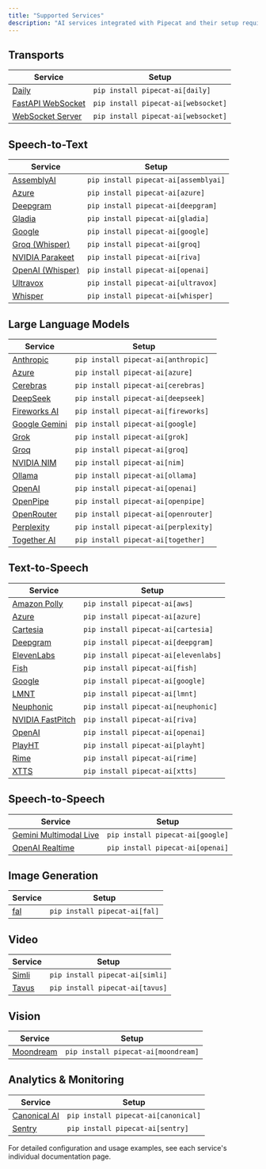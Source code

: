 ```yaml
---
title: "Supported Services"
description: "AI services integrated with Pipecat and their setup requirements"
---
```


## Transports

| Service                                                           | Setup                               |
| ----------------------------------------------------------------- | ----------------------------------- |
| [Daily](/server/services/transport/daily)                         | `pip install pipecat-ai[daily]`     |
| [FastAPI WebSocket](/server/services/transport/fastapi-websocket) | `pip install pipecat-ai[websocket]` |
| [WebSocket Server](/server/services/transport/websocket-server)   | `pip install pipecat-ai[websocket]` |

## Speech-to-Text

| Service                                          | Setup                                |
| ------------------------------------------------ | ------------------------------------ |
| [AssemblyAI](/server/services/stt/assemblyai)    | `pip install pipecat-ai[assemblyai]` |
| [Azure](/server/services/stt/azure)              | `pip install pipecat-ai[azure]`      |
| [Deepgram](/server/services/stt/deepgram)        | `pip install pipecat-ai[deepgram]`   |
| [Gladia](/server/services/stt/gladia)            | `pip install pipecat-ai[gladia]`     |
| [Google](/server/services/stt/google)            | `pip install pipecat-ai[google]`     |
| [Groq (Whisper)](/server/services/stt/groq)      | `pip install pipecat-ai[groq]`       |
| [NVIDIA Parakeet](/server/services/stt/parakeet) | `pip install pipecat-ai[riva]`       |
| [OpenAI (Whisper)](/server/services/stt/openai)  | `pip install pipecat-ai[openai]`     |
| [Ultravox](/server/services/stt/ultravox)        | `pip install pipecat-ai[ultravox]`   |
| [Whisper](/server/services/stt/whisper)          | `pip install pipecat-ai[whisper]`    |

## Large Language Models

| Service                                        | Setup                                |
| ---------------------------------------------- | ------------------------------------ |
| [Anthropic](/server/services/llm/anthropic)    | `pip install pipecat-ai[anthropic]`  |
| [Azure](/server/services/llm/azure)            | `pip install pipecat-ai[azure]`      |
| [Cerebras](/server/services/llm/cerebras)      | `pip install pipecat-ai[cerebras]`   |
| [DeepSeek](/server/services/llm/deepseek)      | `pip install pipecat-ai[deepseek]`   |
| [Fireworks AI](/server/services/llm/fireworks) | `pip install pipecat-ai[fireworks]`  |
| [Google Gemini](/server/services/llm/gemini)   | `pip install pipecat-ai[google]`     |
| [Grok](/server/services/llm/grok)              | `pip install pipecat-ai[grok]`       |
| [Groq](/server/services/llm/groq)              | `pip install pipecat-ai[groq]`       |
| [NVIDIA NIM](/server/services/llm/nim)         | `pip install pipecat-ai[nim]`        |
| [Ollama](/server/services/llm/ollama)          | `pip install pipecat-ai[ollama]`     |
| [OpenAI](/server/services/llm/openai)          | `pip install pipecat-ai[openai]`     |
| [OpenPipe](/server/services/llm/openpipe)      | `pip install pipecat-ai[openpipe]`   |
| [OpenRouter](/server/services/llm/openrouter)  | `pip install pipecat-ai[openrouter]` |
| [Perplexity](/server/services/llm/perplexity)  | `pip install pipecat-ai[perplexity]` |
| [Together AI](/server/services/llm/together)   | `pip install pipecat-ai[together]`   |

## Text-to-Speech

| Service                                            | Setup                                |
| -------------------------------------------------- | ------------------------------------ |
| [Amazon Polly](/server/services/tts/aws)           | `pip install pipecat-ai[aws]`        |
| [Azure](/server/services/tts/azure)                | `pip install pipecat-ai[azure]`      |
| [Cartesia](/server/services/tts/cartesia)          | `pip install pipecat-ai[cartesia]`   |
| [Deepgram](/server/services/tts/deepgram)          | `pip install pipecat-ai[deepgram]`   |
| [ElevenLabs](/server/services/tts/elevenlabs)      | `pip install pipecat-ai[elevenlabs]` |
| [Fish](/server/services/tts/fish)                  | `pip install pipecat-ai[fish]`       |
| [Google](/server/services/tts/google)              | `pip install pipecat-ai[google]`     |
| [LMNT](/server/services/tts/lmnt)                  | `pip install pipecat-ai[lmnt]`       |
| [Neuphonic](/server/services/tts/neuphonic)        | `pip install pipecat-ai[neuphonic]`  |
| [NVIDIA FastPitch](/server/services/tts/fastpitch) | `pip install pipecat-ai[riva]`       |
| [OpenAI](/server/services/tts/openai)              | `pip install pipecat-ai[openai]`     |
| [PlayHT](/server/services/tts/playht)              | `pip install pipecat-ai[playht]`     |
| [Rime](/server/services/tts/rime)                  | `pip install pipecat-ai[rime]`       |
| [XTTS](/server/services/tts/xtts)                  | `pip install pipecat-ai[xtts]`       |

## Speech-to-Speech

| Service                                               | Setup                            |
| ----------------------------------------------------- | -------------------------------- |
| [Gemini Multimodal Live](/server/services/s2s/gemini) | `pip install pipecat-ai[google]` |
| [OpenAI Realtime](/server/services/s2s/openai)        | `pip install pipecat-ai[openai]` |

## Image Generation

| Service                                      | Setup                         |
| -------------------------------------------- | ----------------------------- |
| [fal](/server/services/image-generation/fal) | `pip install pipecat-ai[fal]` |

## Video

| Service                               | Setup                           |
| ------------------------------------- | ------------------------------- |
| [Simli](/server/services/video/simli) | `pip install pipecat-ai[simli]` |
| [Tavus](/server/services/video/tavus) | `pip install pipecat-ai[tavus]` |

## Vision

| Service                                        | Setup                               |
| ---------------------------------------------- | ----------------------------------- |
| [Moondream](/server/services/vision/moondream) | `pip install pipecat-ai[moondream]` |

## Analytics & Monitoring

| Service                                              | Setup                               |
| ---------------------------------------------------- | ----------------------------------- |
| [Canonical AI](/server/services/analytics/canonical) | `pip install pipecat-ai[canonical]` |
| [Sentry](/server/services/analytics/sentry)          | `pip install pipecat-ai[sentry]`    |

For detailed configuration and usage examples, see each service's individual documentation page.
